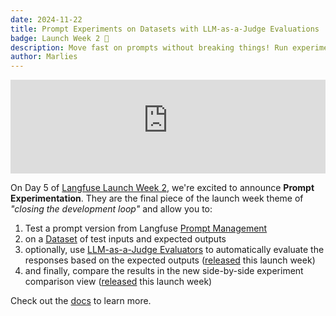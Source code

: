 ```yaml
---
date: 2024-11-22
title: Prompt Experiments on Datasets with LLM-as-a-Judge Evaluations
badge: Launch Week 2 🚀
description: Move fast on prompts without breaking things! Run experiments on Datasets and directly compare evaluation results side-by-side. Experimentation speeds up the feedback loop when working on prompts and prevents regressions when making rapid changes.
author: Marlies
---
```



<ChangelogHeader />

<iframe
  width="100%"
  className="aspect-[16/9] rounded mt-10 w-full"
  src="https://www.youtube-nocookie.com/embed/5c6k5ImCeIk?si=Ne58BBZ8XZXgKhTw"
  title="YouTube video player"
  frameborder="0"
  allow="accelerometer; autoplay; clipboard-write; encrypted-media; gyroscope; picture-in-picture; web-share"
  referrerpolicy="strict-origin-when-cross-origin"
  allowFullScreen
></iframe>

On Day 5 of [Langfuse Launch Week 2](/blog/2024-11-17-launch-week-2), we're excited to announce **Prompt Experimentation**. They are the final piece of the launch week theme of _"closing the development loop"_ and allow you to:

1. Test a prompt version from Langfuse [Prompt Management](/docs/prompts)
2. on a [Dataset](/docs/datasets) of test inputs and expected outputs
3. optionally, use [LLM-as-a-Judge Evaluators](/docs/scores/model-based-evals) to automatically evaluate the responses based on the expected outputs ([released](/changelog/2024-11-19-llm-as-a-judge-for-datasets) this launch week)
4. and finally, compare the results in the new side-by-side experiment comparison view ([released](/changelog/2024-11-18-dataset-runs-comparison-view) this launch week)

Check out the [docs](/docs/datasets/prompt-experiments) to learn more.

